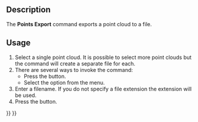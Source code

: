 <languages/>

{{Docnav
|[[Points_Import|Import]]
|[[Points_Convert|Convert]]
|[[Points_Workbench|Points]]
|IconL=Points_Import.svg
|IconR=Points_Convert.svg
|IconC=Workbench_Points.svg
}}

{{GuiCommand
|Name=Points Export
|MenuLocation=Points → Export points...
|Workbenches=[[Points_Workbench|Points]]
|SeeAlso=[[Import_Export|Import Export]]
}}

==Description==

The '''Points Export''' command exports a point cloud to a file.

==Usage==

# Select a single point cloud. It is possible to select more point clouds but the command will create a separate file for each.
# There are several ways to invoke the command:
#* Press the {{Button|[[Image:Points_Export.svg|16px]] [[Points_Export|Export Points...]]}} button.
#* Select the {{MenuCommand|Points → [[Image:Points_Export.svg|16px]] Export Points...}} option from the menu.
# Enter a filename. If you do not specify a file extension the {{FileName|.asc}} extension will be used.
# Press the {{Button|Save}} button.


{{Docnav
|[[Points_Import|Import]]
|[[Points_Convert|Convert]]
|[[Points_Workbench|Points]]
|IconL=Points_Import.svg
|IconR=Points_Convert.svg
|IconC=Workbench_Points.svg
}}

{{Points Tools navi{{#translation:}}}}
{{Userdocnavi{{#translation:}}}}